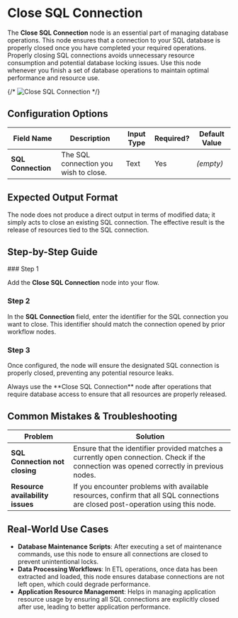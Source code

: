 
# Close SQL Connection

The **Close SQL Connection** node is an essential part of managing database operations. This node ensures that a connection to your SQL database is properly closed once you have completed your required operations. Properly closing SQL connections avoids unnecessary resource consumption and potential database locking issues. Use this node whenever you finish a set of database operations to maintain optimal performance and resource use.

{/* ![Close SQL Connection](./close-sql-connection.png) */}

## Configuration Options

| Field Name         | Description                           | Input Type | Required? | Default Value |
| ------------------ | ------------------------------------- | ---------- | --------- | ------------- |
| **SQL Connection** | The SQL connection you wish to close. | Text       | Yes       | _(empty)_     |

## Expected Output Format

The node does not produce a direct output in terms of modified data; it simply acts to close an existing SQL connection. The effective result is the release of resources tied to the SQL connection.

## Step-by-Step Guide

<Steps>
### Step 1

Add the **Close SQL Connection** node into your flow.

### Step 2

In the **SQL Connection** field, enter the identifier for the SQL connection you want to close. This identifier should match the connection opened by prior workflow nodes.

### Step 3

Once configured, the node will ensure the designated SQL connection is properly closed, preventing any potential resource leaks.

</Steps>

<Callout type="warning" title="Important">
  Always use the **Close SQL Connection** node after operations that require
  database access to ensure that all resources are properly released.
</Callout>

## Common Mistakes & Troubleshooting

| Problem                          | Solution                                                                                                                                 |
| -------------------------------- | ---------------------------------------------------------------------------------------------------------------------------------------- |
| **SQL Connection not closing**   | Ensure that the identifier provided matches a currently open connection. Check if the connection was opened correctly in previous nodes. |
| **Resource availability issues** | If you encounter problems with available resources, confirm that all SQL connections are closed post-operation using this node.          |

## Real-World Use Cases

- **Database Maintenance Scripts**: After executing a set of maintenance commands, use this node to ensure all connections are closed to prevent unintentional locks.
- **Data Processing Workflows**: In ETL operations, once data has been extracted and loaded, this node ensures database connections are not left open, which could degrade performance.
- **Application Resource Management**: Helps in managing application resource usage by ensuring all SQL connections are explicitly closed after use, leading to better application performance.
